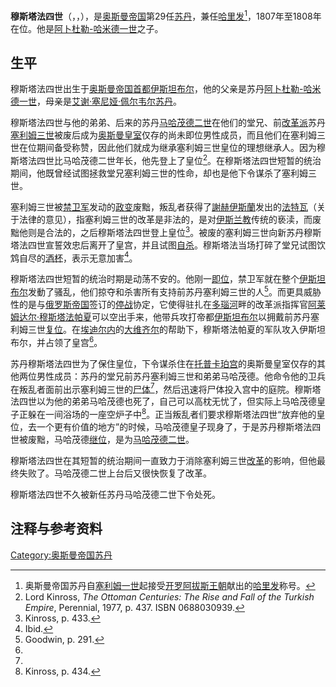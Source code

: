 {{NoteTA
|T=zh-cn:穆斯塔法四世; zh-tw:穆斯塔法四世; zh-hk:梅斯達菲四世
|G1=人名
|G2=地名
|1=zh-cn:穆斯塔法四世; zh-tw:穆斯塔法四世; zh-hk:梅斯達菲四世
|2=zh-cn:奥斯曼;zh-tw:鄂圖曼;zh-hk:鄂圖曼;
|3=zh-cn:穆斯塔法; zh-tw:穆斯塔法; zh-hk:梅斯達菲
}}
{{Infobox royalty
| name         = 穆斯塔法四世
| title        = [[奥斯曼帝国苏丹列表|苏丹]]<br>{{link-en|穆民的长官|Amir al-Mu'minin}}<br>[[凯撒_(头衔)|凱薩]]<br>[[两圣地监护人|两圣地监护人]]<br>[[奥斯曼帝国哈里发|哈里发]]
| titletext    = 
| more         = 
| type         = 
| image        = IV. Mustafa (cropped).jpg
| alt          = 
| caption      = 
| succession   = 第29任[[奥斯曼帝国苏丹列表|奥斯曼帝国苏丹]]
| reign        = 1807年5月29日 – 1808年7月28日
| coronation   = 
| cor-type     = 
| predecessor  = [[塞利姆三世|塞利姆三世]]
| regent       = 
| reg-type     = 
| successor    = [[马哈茂德二世|马哈茂德二世]]
| spouse       = 
| spouse-type  = 
| issue        = 
| full name    = 穆斯塔法·本·阿卜杜勒哈米德<br>{{rtl-lang|ar|مصطفى بن عبدالحمید}}<br>Mustafa bin Abdülhamid
| house        = [[奥斯曼王朝|奥斯曼]]
| house-type   = 王朝
| father       = [[阿卜杜勒-哈米德一世|阿卜杜勒-哈米德]]
| mother       = 
| birth_date   = {{birth date|1779|9|8}}
| birth_place  = 
| death_date   = {{death date and age|1808|11|16|1779|9|8}}
| death_place  = 
| burial_date  = 
| burial_place = 
| signature_type = [[花押_(奥斯曼帝国苏丹)|花押]]
| signature    = Tughra of Mustafa IV.JPG
| religion = 伊斯兰教
}}
'''穆斯塔法四世'''（{{lang-ota|مصطفى رابع}}，{{lang-tr|IV. Mustafa}}，{{bd|1779年|9月8日|1808年|11月16日|}}），是[[奥斯曼帝国|奥斯曼帝国]]第29任[[苏丹_(称谓)|苏丹]]，兼任[[哈里发|哈里发]]<ref>奥斯曼帝国苏丹自[[塞利姆一世|塞利姆一世]]起接受[[开罗|开罗]][[阿拔斯王朝|阿拔斯王朝]]献出的[[哈里发|哈里发]]称号。</ref>，1807年至1808年在位。他是[[阿卜杜勒-哈米德一世|阿卜杜勒-哈米德一世]]之子。

==生平==
穆斯塔法四世出生于[[奥斯曼帝国|奥斯曼帝国]][[首都|首都]][[伊斯坦布尔|伊斯坦布尔]]，他的父亲是苏丹[[阿卜杜勒-哈米德一世|阿卜杜勒-哈米德一世]]，母亲是[[艾谢·塞尼娅·佩尔韦尔苏丹|艾谢·塞尼娅·佩尔韦尔苏丹]]。

穆斯塔法四世与他的弟弟、后来的苏丹[[马哈茂德二世|马哈茂德二世]]在他们的堂兄、前[[改革|改革派]]苏丹[[塞利姆三世|塞利姆三世]]被废后成为[[奥斯曼皇室|奥斯曼皇室]]仅存的尚未即位男性成员，而且他们在塞利姆三世在位期间备受称赞，因此他们就成为继承塞利姆三世皇位的理想继承人。因为穆斯塔法四世比马哈茂德二世年长，他先登上了皇位<ref>Lord Kinross, ''The Ottoman Centuries: The Rise and Fall of the Turkish Empire'', Perennial, 1977, p. 437. ISBN 0688030939.</ref>。在穆斯塔法四世短暂的统治期间，他既曾经试图拯救堂兄塞利姆三世的性命，却也是他下令谋杀了塞利姆三世。

塞利姆三世被[[土耳其新军|禁卫军]]发动的[[政变|政变]]废黜，叛乱者获得了[[謝赫伊斯蘭|謝赫伊斯蘭]]发出的[[法特瓦|法特瓦]]（关于法律的意见），指塞利姆三世的改革是非法的，是对[[伊斯兰教|伊斯兰教]]传统的亵渎，而废黜他则是合法的，之后穆斯塔法四世登上皇位<ref name="Kinross, p. 433">Kinross, p. 433.</ref>。被废的塞利姆三世向新苏丹穆斯塔法四世宣誓效忠后离开了皇宫，并且试图[[自杀|自杀]]。穆斯塔法当场打碎了堂兄试图饮鸩自尽的[[酒杯|酒杯]]，表示无意加害<ref>Ibid.</ref>。

穆斯塔法四世短暂的统治时期是动荡不安的。他刚一[[即位|即位]]，禁卫军就在整个[[伊斯坦布尔|伊斯坦布尔]]发動了骚乱，他们掠夺和杀害所有支持前苏丹塞利姆三世的人<ref name="Goodwin, p. 291">Goodwin, p. 291.</ref>。而更具威胁性的是与[[俄罗斯帝国|俄罗斯帝国]]签订的[[停战|停战]]协定，它使得驻扎在[[多瑙河|多瑙河]]畔的改革派指挥官[[阿莱姆达尔·穆斯塔法|阿莱姆达尔·穆斯塔法]][[帕夏|帕夏]]可以空出手来，他带兵攻打帝都[[伊斯坦布尔|伊斯坦布尔]]以拥戴前苏丹塞利姆三世[[复辟|复位]]。在[[埃迪尔内|埃迪尔内]]的[[大维齐尔|大维齐尔]]的帮助下，穆斯塔法帕夏的军队攻入伊斯坦布尔，并占领了皇宫<ref name="Kinross, p. 433"/>。

苏丹穆斯塔法四世为了保住皇位，下令谋杀住在[[托普卡珀宫|托普卡珀宫]]的奥斯曼皇室仅存的其他两位男性成员：苏丹的堂兄前苏丹塞利姆三世和弟弟马哈茂德。他命令他的卫兵在叛乱者面前出示塞利姆三世的[[尸体|尸体]]<ref name="Goodwin, p. 291"/>，然后迅速将尸体投入宫中的庭院。穆斯塔法四世以为他的弟弟马哈茂德也死了，自己可以高枕无忧了，但实际上马哈茂德皇子正躲在一间浴场的一座空炉子中<ref>Kinross, p. 434.</ref>。正当叛乱者们要求穆斯塔法四世“放弃他的皇位，去一个更有价值的地方”的时候，马哈茂德皇子现身了，于是苏丹穆斯塔法四世被废黜，马哈茂德[[即位|继位]]，是为[[马哈茂德二世|马哈茂德二世]]。

穆斯塔法四世在其短暂的统治期间一直致力于消除塞利姆三世[[改革|改革]]的影响，但他最终失败了。马哈茂德二世上台后又很快恢复了改革。

穆斯塔法四世不久被新任苏丹马哈茂德二世下令处死。

==注释与参考资料==
{{lang|en|
{{reflist}}
}}
{{s-start}}
{{s-hou|[[奥斯曼王朝|奥斯曼王朝]]|1779年|9月8日|1808年|11月15/16日}}
{{s-reg|}}
{{s-rel|su}}
{{s-bef|before=[[塞利姆三世|塞利姆三世]]}}
{{s-ttl|title=[[伊斯蘭教|伊斯蘭教]][[哈里發列表|哈里發]]<br>[[奧斯曼帝國|奧斯曼帝國]][[奥斯曼帝國蘇丹列表|蘇丹]]|years=1807年－1808年}}
{{s-aft|after=[[馬哈茂德二世|馬哈茂德二世]]}}
{{s-end}}

{{奥斯曼帝国苏丹}}

{{Authority control}}
[[Category:奥斯曼帝国苏丹|Category:奥斯曼帝国苏丹]]